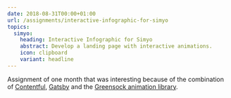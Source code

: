 ```yaml
---
date: 2018-08-31T00:00+01:00
url: /assignments/interactive-infographic-for-simyo
topics:
  simyo:
    heading: Interactive Infographic for Simyo
    abstract: Develop a landing page with interactive animations.
    icon: clipboard
    variant: headline
---
```

Assignment of one month that was interesting because of the combination of
[Contentful](https://www.contentful.com), [Gatsby](https://www.gatsbyjs.com) and
the [Greensock animation library](https://greensock.com).

